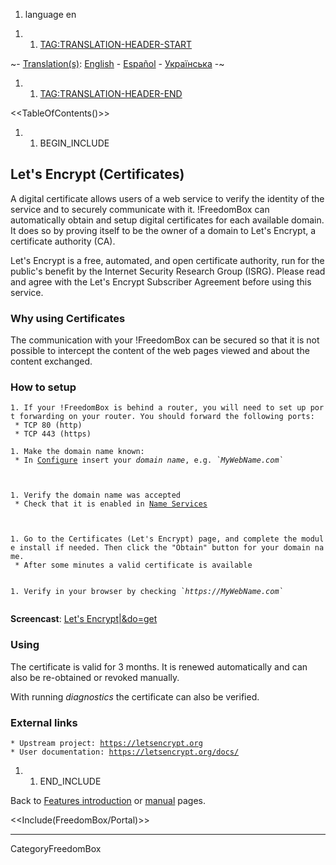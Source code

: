 #language en

##TAG:TRANSLATION-HEADER-START
~- [[DebianWiki/EditorGuide#translation|Translation(s)]]: [[FreedomBox/Manual/LetsEncrypt|English]] - [[es/FreedomBox/Manual/LetsEncrypt|Español]] - [[uk/FreedomBox/Manual/LetsEncrypt|Українська]] -~
##TAG:TRANSLATION-HEADER-END

<<TableOfContents()>>

## BEGIN_INCLUDE

== Let's Encrypt (Certificates) ==

A digital certificate allows users of a web service to verify the identity of the service and to securely communicate with it. !FreedomBox can automatically obtain and setup digital certificates for each available domain. It does so by proving itself to be the owner of a domain to Let's Encrypt, a certificate authority (CA).

Let's Encrypt is a free, automated, and open certificate authority, run for the public's benefit by the Internet Security Research Group (ISRG). Please read and agree with the Let's Encrypt Subscriber Agreement before using this service.

=== Why using Certificates ===

The communication with your !FreedomBox can be secured so that it is not possible to intercept the content of the web pages viewed and about the content exchanged. 

=== How to setup ===

 1. If your !FreedomBox is behind a router, you will need to set up port forwarding on your router. You should forward the following ports:
  * TCP 80 (http)
  * TCP 443 (https)

 1. Make the domain name known:
  * In [[../Configure|Configure]] insert your ''domain name'', e.g. ''`MyWebName.com`''

  {{attachment:LetsEncrypt-Configure.png|Let's Encrypt|width=800}}

 1. Verify the domain name was accepted
  * Check that it is enabled in [[../NameServices|Name Services]]

  {{attachment:LetsEncrypt-NameServices.png|Let's Encrypt Name Services|width=800}}

 1. Go to the Certificates (Let's Encrypt) page, and complete the module install if needed. Then click the "Obtain" button for your domain name.
  * After some minutes a valid certificate is available
  {{attachment:LetsEncrypt.png|Let's Encrypt|width=800}}

 1. Verify in your browser by checking ''`https://MyWebName.com`''
  {{attachment:LetsEncrypt-Certificate.png|Let's Encrypt Certificate|width=800}}

'''Screencast''': [[attachment:Let's Encrypt.webm|Let's Encrypt|&do=get]]

=== Using ===

The certificate is valid for 3 months. It is renewed automatically and can also be re-obtained or revoked manually.

With running ''diagnostics'' the certificate can also be verified.


=== External links ===

 * Upstream project: https://letsencrypt.org
 * User documentation: https://letsencrypt.org/docs/


## END_INCLUDE

Back to [[FreedomBox/Features|Features introduction]] or [[FreedomBox/Manual|manual]] pages.


<<Include(FreedomBox/Portal)>>

----
CategoryFreedomBox
